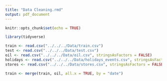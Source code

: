 ```yaml
---
title: "Data Cleaning.rmd"
output: pdf_document
---
```


```r
knitr::opts_chunk$set(echo = TRUE)

```

```r
library(tidyverse)
```

```r
train <- read.csv("../../../Data/train.csv")
test <- read.csv("../../../Data/test.csv")
oil <- read.csv("../../../Data/oil.csv", stringsAsFactors = FALSE)
holidays <- read.csv("../../../Data/holidays_events.csv", stringsAsFactors = FALSE)
stores <- read.csv("../../../Data/stores.csv", stringsAsFactors = FALSE)
```


```r
train <- merge(train, oil, all.x = TRUE, by = "date")
```
